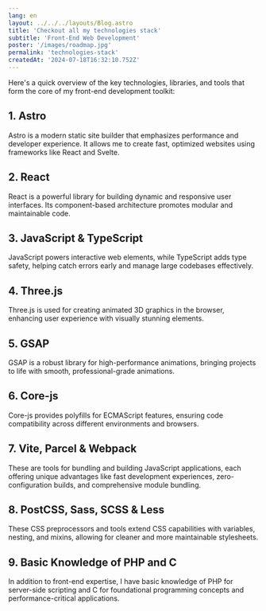 ```yaml
---
lang: en
layout: ../../../layouts/Blog.astro
title: 'Checkout all my technologies stack'
subtitle: 'Front-End Web Development'
poster: '/images/roadmap.jpg'
permalink: 'technologies-stack'
createdAt: '2024-07-18T16:32:10.752Z'
---
```


Here's a quick overview of the key technologies, libraries, and tools that form the core of my front-end development toolkit:

## 1. **Astro**

Astro is a modern static site builder that emphasizes performance and developer experience. It allows me to create fast, optimized websites using frameworks like React and Svelte.

## 2. **React**

React is a powerful library for building dynamic and responsive user interfaces. Its component-based architecture promotes modular and maintainable code.

## 3. **JavaScript & TypeScript**

JavaScript powers interactive web elements, while TypeScript adds type safety, helping catch errors early and manage large codebases effectively.

## 4. **Three.js**

Three.js is used for creating animated 3D graphics in the browser, enhancing user experience with visually stunning elements.

## 5. **GSAP**

GSAP is a robust library for high-performance animations, bringing projects to life with smooth, professional-grade animations.

## 6. **Core-js**

Core-js provides polyfills for ECMAScript features, ensuring code compatibility across different environments and browsers.

## 7. **Vite, Parcel & Webpack**

These are tools for bundling and building JavaScript applications, each offering unique advantages like fast development experiences, zero-configuration builds, and comprehensive module bundling.

## 8. **PostCSS, Sass, SCSS & Less**

These CSS preprocessors and tools extend CSS capabilities with variables, nesting, and mixins, allowing for cleaner and more maintainable stylesheets.

## 9. **Basic Knowledge of PHP and C**

In addition to front-end expertise, I have basic knowledge of PHP for server-side scripting and C for foundational programming concepts and performance-critical applications.
